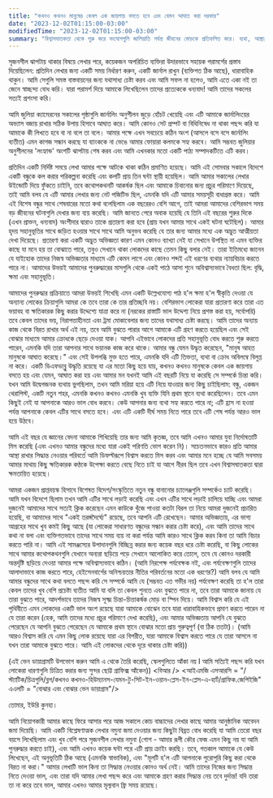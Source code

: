 ```yaml
---
title: "কখনও কখনও মানুষের কেবল এক জায়গায় বসতে হবে এবং যেমন আঘাত করা দরকার"
date: "2023-12-02T01:15:00-03:00"
modifiedTime: "2023-12-02T01:15:00-03:00"
summary: "বিশ্বাসঘাতকতা থেকে শুরু করে সংযোগগুলি জালিয়াতি পর্যন্ত জীবনের মোড়কে প্রতিফলিত করে। ব্যথা, আস্থার বিবর্তন এবং প্রাপ্তবয়স্কদের চ্যালেঞ্জগুলি আলিঙ্গন করা। স্পষ্টতই ব্যক্তিগত বৃদ্ধি, লেখা এবং একটি স্থিতিস্থাপক চেতনা দিয়ে কোচিংয়ে ভেনচারিং অন্বেষণ করা।"
---
```


সৃজনশীল ঝাপটায় থাকার বিষয়ে লেখার পরে, কয়েকজন অপরিচিত ব্যক্তিরা উদারভাবে সহায়ক পরামর্শের প্রস্তাব দিয়েছিলেন: প্রতিদিন লেখার জন্য একটি সময় নির্ধারণ করুন, একটি জার্নাল রাখুন (ব্যক্তিগত ঠিক আছে), ধারাবাহিক থাকুন। আমি সেগুলি সমস্ত বাস্তবায়নের জন্য যথাসাধ্য চেষ্টা করব এবং আমি সফল না হলেও, আমি এতে একা নই তা জেনে স্বাচ্ছন্দ্য বোধ করি। যারা পরামর্শ দিয়ে আমাকে লিখেছিলেন তাদের প্রত্যেককে ধন্যবাদ! আমি তাদের সকলের সত্যই প্রশংসা করি।

আমি জুলিয়া ক্যামেরনের সকালের পৃষ্ঠাগুলি জার্নালিং অনুশীলন জুড়ে হোঁচট খেয়েছি এবং এটি আমাকে জার্নালিংয়ের অভ্যাস বজায় রাখার সঠিক উপায় হিসাবে আঘাত করে। আমি কোনও সেট প্রম্পট বা বিধিনিষেধ না থাকা পছন্দ করি যা আমাকে কী লিখতে হবে বা না বলে তা বলে। আমার পক্ষে এখন সবচেয়ে কঠিন অংশ (আসলে বসে বসে জার্নালিং ব্যতীত) এমন কাগজ সন্ধান করছে যা ব্যাংককে না ভেঙে আমার ফোয়ারা কলমকে সহ্য করবে। আমি সম্ভবত জুলিয়ার অনুশীলনের 'লংহ্যান্ড' অংশটি ঝাপটায় শেষ করব এবং আমি এখনকার মতো একটি পাঠ্য সম্পাদকটিতে এটি করব।

প্রতিদিন একটি নির্দিষ্ট সময়ে লেখা আমার পক্ষে আটকে থাকা কঠিন প্রমাণিত হয়েছে। আমি এই সোমবার সকালে বিদেশে একটি বন্ধুকে কল করার পরিকল্পনা করেছি এবং কলটি প্রায় তিন ঘন্টা স্থায়ী হয়েছিল। আমি আমার সকালের লেখার উইন্ডোটি দিয়ে ফুঁকতে চাইনি, তবে কথোপকথনটি আকর্ষক ছিল এবং আমাকে চিবানোর জন্য প্রচুর পরিমাণে দিয়েছে, তাই আমি বলব যে এটি আমার লেখার জন্য নেট পজিটিভ ছিল, এমনকি যদি এটি আমার সময়সূচী বাধাগ্রস্ত করে।
আমি এই বিশেষ বন্ধুর সাথে শেষবারের মতো কথা বলেছিলাম এক বছরেরও বেশি আগে, তাই আমরা আমাদের বেশিরভাগ সময় বড় জীবনের ঘটনাগুলি দেখার জন্য ব্যয় করেছি। আমি জানতে পেরে অবাক হয়েছি যে তিনি এই বছরের শুরুর দিকে (এখন প্রাক্তন, ধন্যবাদ) অংশীদার দ্বারাও তাকে প্রতারণা করা হবে (প্রায় যখন আমার সাথে একই ঘটনা ঘটেছিল)। আমার হৃদয় সহানুভূতির সাথে জড়িত হওয়ার সাথে সাথে আমি অনুভব করেছি যে তার জন্য আমার মধ্যে এক অদ্ভুত আত্মীয়তা দেখা দিয়েছে। প্রতারণা করা একটি অদ্ভুত অভিজ্ঞতা কারণ এমন কোনও ব্যাখ্যা নেই যা সেখানে উপস্থিত না এমন ব্যক্তির কাছে যা মনে হয় তা বোঝাতে পারে, তবুও সেখানে থাকা লোকদের কাছে তেমন কিছু বলার নেই। তারা ইতিমধ্যে জানেন যে যাইহোক তাদের নিজস্ব অভিজ্ঞতার মাধ্যমে এটি কেমন লাগে এবং কোনও শব্দই এই ধরণের ব্যথার ন্যায়বিচার করতে পারে না। আমাদের উভয়ই আমাদের পুনরুদ্ধারের মাসগুলি থেকে একই পাঠে আসা শুনে অবিশ্বাস্যভাবে বৈধতা ছিল: বৃদ্ধি, ক্ষমা এবং সহানুভূতি।

আমাদের পুনরুদ্ধার প্রক্রিয়াতে আমরা উভয়ই শিখেছি এমন একটি উল্লেখযোগ্য পাঠ হ'ল ক্ষমা হ'ল স্বীকৃতি দেওয়া যে অন্যান্য লোকের ক্রিয়াগুলি আমরা কে তবে তারা কে তার প্রতিচ্ছবি নয়। বেশিরভাগ লোকেরা যারা প্রতারণা করে তারা এত ভয়াবহ বা ক্ষতিকারক কিছু করার উদ্দেশ্যে যাত্রা করে না (নরকের রাস্তাটি ভাল উদ্দেশ্য নিয়ে প্রশস্ত করা হয়, সর্বোপরি) তবে কেবল তাদের ভয়, নিরাপত্তাহীনতা এবং ট্রমা মোকাবেলার জন্য তাদের যথাসাধ্য চেষ্টা করছে। আমি তাদের অন্যায় কাজ থেকে বিরত রাখার অর্থ এই নয়, তবে আমি বুঝতে পারার আগে আমাকে এটি গ্রহণ করতে হয়েছিল এবং সেই বোঝার মাধ্যমে আমার ক্রোধকে ছেড়ে দেওয়া যাক। আপনি এইভাবে লোকদের প্রতি সহানুভূতি বোধ করতে শুরু করতে পারেন, এমনকি যদি তারা আপনার সাথে ভয়ানক কাজ করে থাকে। আমার বন্ধু যেমন উদ্ধৃত করেছেন, "মানুষ আহত মানুষকে আঘাত করেছে।" এবং সেই উপলব্ধি মুক্ত হতে পারে, এমনকি যদি এটি তিক্ততা, ব্যথা বা ক্রোধ অবিলম্বে বিলুপ্ত না করে।
একটি ডিএফডাব্লু উদ্ধৃতি রয়েছে যা এর মতো কিছু হয়ে যায়, কখনও কখনও মানুষকে কেবল এক জায়গায় বসতে হয় এবং যেমন, আঘাত করা হয় এবং আমার মন যখনই আমি এই বছরটি নিয়ে যা করেছি সে সম্পর্কে চিন্তা করি। যখন আমি উদ্বেগজনক ব্যথায় ভুগছিলাম, তখন আমি মরিয়া হয়ে এটি নিয়ে যাওয়ার জন্য কিছু চাইছিলাম: বন্ধু, একজন থেরাপিস্ট, একটি নতুন শহর, এমনকি কখনও কখনও এমনকি খুব ব্যক্তি যিনি প্রথম স্থানে ব্যথা করেছিলেন। তবে এমন কিছুই নেই যা আপনাকে আরও ভাল বোধ করবে। কেউ আপনার জন্য ব্যথা সহ্য করতে পারে না; এটি হ্রাস না হওয়া পর্যন্ত আপনাকে কেবল এটির সাথে বসতে হবে। এবং এটি একটি দীর্ঘ সময় নিতে পারে তবে এটি শেষ পর্যন্ত আরও ভাল হয়ে উঠবে।

আমি এই বছর যে জ্ঞানের বেদনা আমাকে শিখিয়েছি তার জন্য আমি কৃতজ্ঞ, তবে আমি এখনও আমার যুবা নির্দোষতাটি মিস করেছি (এবং এখনও আমার বন্ধুদের মধ্যে যারা একই পরিণতি ভোগ করেন নি)। সচেতনভাবে কারও প্রতি আমার আস্থা রাখার সিদ্ধান্ত নেওয়ার পরিবর্তে আমি ডিফল্টরূপে বিশ্বাস করতে মিস করব এবং আমার মনে হচ্ছে যে আমি সবসময় আমার মাথায় কিছু ক্ষতিকারক কণ্ঠকে উপেক্ষা করতে বেছে নিতে চাই যা আগে নীরব ছিল তবে এখন বিশ্বাসঘাতকতা দ্বারা ক্ষমতায়িত হয়েছে।

আমরা একজন প্রাপ্তবয়স্ক হিসাবে বিশেষত বিদেশ/সংস্কৃতিতে নতুন বন্ধু বানানোর চ্যালেঞ্জগুলি সম্পর্কেও চ্যাট করেছি। আমি যখন বিদেশে ছিলাম তখন আমি এটির সাথে লড়াই করেছি এবং এখন এটির সাথে লড়াই চালিয়ে যাচ্ছি এবং আমরা দুজনেই আমাদের সাথে সত্যই ক্লিক করেছেন এমন কাউকে খুঁজে পাওয়া কতটা বিরল তা নিয়ে আমরা দুজনেই প্রচারিত হয়েছি, বা আমাদের সাথে "একই তরঙ্গদৈর্ঘ্যে" রয়েছে, তবে আপনি এটি রেখেছেন। আমার অভিজ্ঞতায়, এর ভাগ্য আগ্রহের সাথে খুব কমই কিছু আছে (যা লোকেরা সাধারণত বন্ধুদের সন্ধান করার চেষ্টা করে), এবং আমি তাদের সাথে কথা না বলা এবং ব্যক্তিগতভাবে তাদের সাথে সময় ব্যয় না করা পর্যন্ত আমি কারও সাথে ক্লিক করব কিনা তা আমি বিচার করতে পারি না। আমি এই সামঞ্জস্যের উপাদানগুলি বিচ্ছিন্ন করার জন্য কয়েক বছর ধরে চেষ্টা করেছি, বা কিছু লোকের সাথে আমার কথোপকথনগুলি যেখানে অন্যরা ছড়িয়ে পড়ে সেখানে আলোকিত করে তোলে, তবে যে কোনও দরকারী অন্তর্দৃষ্টি ছড়িয়ে দেওয়া আমার পক্ষে অবিশ্বাস্যভাবে কঠিন। (আমি নিরপেক্ষ পর্যবেক্ষক নই, এবং পর্যবেক্ষণগুলি তাদের আলাদাভাবে কাজ করতে পারে, হেইসেনবার্গের অনিশ্চয়তার নীতির পরিবর্তনের মতো এক ধরণের?)
আমি বলব যে আমি আমার বন্ধুদের সাথে কথা বলতে পছন্দ করি সে সম্পর্কে আমি যে (সম্ভবত এত গভীর নয়) পর্যবেক্ষণ করেছি তা হ'ল তারা কেবল তাদের খুব বেশি প্রচেষ্টা ব্যতীত আমি যা বলি তা কেবল শুনতে এবং বুঝতে পারে না, তবে তারা আমাকে জানায় যে তারা বুঝতে পারে, আদর্শভাবে তাদের নিজস্ব সূক্ষ্ম চিন্তা-চিত্তাকর্ষক মোড় বা স্পিন দিয়ে। আমি বিশ্বাস করি যে এই পৃথিবীতে এমন লোকদের একটি ভাল অংশ রয়েছে যারা আমাকে বোঝেন তবে যারা ধারাবাহিকভাবে প্রমাণ করতে পারেন না যে তারা করেন (হেক, আমি তাদের মধ্যে প্রচুর পরিমাণে দেখা করেছি), এবং আমার অভিজ্ঞতায় আপনি যে বুঝতে পেরেছেন যে আপনি বুঝতে পেরেছেন যে আমাকে প্রথম স্থানে বোঝার মতো প্রায় গুরুত্বপূর্ণ (বা ঠিক ততটা)। (আমি আরও বিশ্বাস করি যে এমন কিছু লোক রয়েছে যারা এর বিপরীত, যারা আমাকে বিশ্বাস করতে পারে যে তারা আসলে না যখন তারা আমাকে বুঝতে পারে। আমি এই লোকদের থেকে দূরে থাকার চেষ্টা করি))

(এই ভেন ডায়াগ্রামটি উপভোগ করুন আমি এ থেকে তৈরি করেছি, স্কেলগুলিতে আঁকা নয় I আমি সত্যিই পছন্দ করি যখন লোকেরা ধারণাগুলি চিত্রিত করার জন্য সুন্দর ছোট্ট গ্রাফিক্স আঁকেন))
<বিআর />
<আইএমজি এসআরসি = "/স্ট্যাটিক/চিত্রগুলি/ব্লগ/কখনও কখনও-হিউম্যানস-যেমন-টু-সিট-ইন-ওয়ান-প্লেস-ইন-প্লেস-এ-হার্ট/গ্রাফিক.জেপিইজি" এএলটি = "বোঝার এবং বোঝার ভেন ডায়াগ্রাম"/>

তোমার, ইউরি কুনহা।

আমি নিয়োগকারী আমার কাছে ফিরে আসার পরে আজ সকালে কোচ বাচ্চাদের লেখার কাছে আমার আনুষ্ঠানিক আবেদন জমা দিয়েছি। আমি একটি বিশ্লেষণাত্মক লেখার নমুনা জমা দেওয়ার জন্য কিছুটা বিব্রত বোধ করেছি যা আমি তেরো বছর বয়সে লিখেছিলাম এবং খুব বেশি পরে সৃজনশীল লেখার নমুনা (গোশ - আমার রূপী কৌর ফেজ এমন কিছু নয় যা আমি পুনরুদ্ধার করতে চাই), এবং আমি এখনও কয়েক ঘন্টা পরে এটি প্রায় ক্রাইং করছি। তবে, গতকাল আমাকে যে কেউ লিখেছেন, এই অনুভূতিটি ঠিক আছে (এমনকি স্বাভাবিক), এবং "মূলটি হ'ল এটি আপনাকে পুরোপুরি কিছু করা থেকে বিরত না করা।" আমার লেখাটি ভাল কিনা তা সিদ্ধান্ত নেওয়ার কোনও অর্থ নেই। আমি তাদের নিজের জন্য সিদ্ধান্ত নিতে দেওয়া ভাল, এবং তারা যদি আমার লেখা পছন্দ করে এবং আমাকে গ্রহণ করার সিদ্ধান্ত নেয় তবে দুর্দান্ত! যদি তারা তা না করে তবে ভাল, আমার এখনও আমার মূল্যবান ফ্রি সময় রয়েছে।